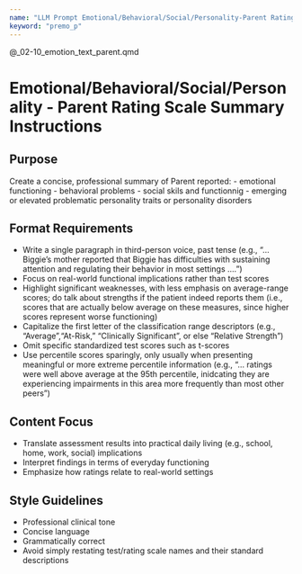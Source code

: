 ```yaml
---
name: "LLM Prompt Emotional/Behavioral/Social/Personality-Parent Ratings"
keyword: "premo_p"
---
```


@_02-10_emotion_text_parent.qmd

# Emotional/Behavioral/Social/Personality - Parent Rating Scale Summary Instructions

## Purpose

Create a concise, professional summary of Parent reported:
- emotional functioning
- behavioral problems
- social skils and functionnig
- emerging or elevated problematic personality traits or personality disorders

## Format Requirements

- Write a single paragraph in third-person voice, past tense (e.g., "... Biggie's mother reported that Biggie has difficulties with sustaining attention and regulating their behavior in most settings ....")
- Focus on real-world functional implications rather than test scores
- Highlight significant weaknesses, with less emphasis on average-range scores; do talk about strengths if the patient indeed reports them (i.e., scores that are actually below average on these measures, since higher scores represent worse functioning)
- Capitalize the first letter of the classification range descriptors (e.g., "Average","At-Risk," "Clinically Significant", or else "Relative Strength")
- Omit specific standardized test scores such as t-scores
- Use percentile scores sparingly, only usually when presenting meaningful or more extreme percentile information (e.g., "... ratings were well above average at the 95th percentile, inidcating they are experiencing impairments in this area more frequently than most other peers")

## Content Focus

- Translate assessment results into practical daily living (e.g., school, home, work, social) implications
- Interpret findings in terms of everyday functioning
- Emphasize how ratings relate to real-world settings

## Style Guidelines

- Professional clinical tone
- Concise language
- Grammatically correct
- Avoid simply restating test/rating scale names and their standard descriptions
